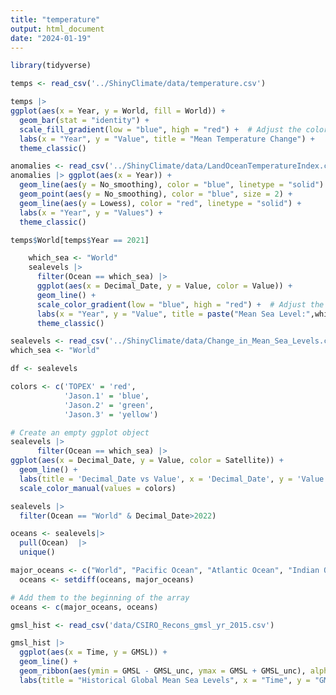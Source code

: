 ```yaml
---
title: "temperature"
output: html_document
date: "2024-01-19"
---
```


```r
library(tidyverse)
```

```r
temps <- read_csv('../ShinyClimate/data/temperature.csv')
```

```r
temps |>
ggplot(aes(x = Year, y = World, fill = World)) +
  geom_bar(stat = "identity") +
  scale_fill_gradient(low = "blue", high = "red") +  # Adjust the color scale
  labs(x = "Year", y = "Value", title = "Mean Temperature Change") +
  theme_classic()
```

```r
anomalies <- read_csv('../ShinyClimate/data/LandOceanTemperatureIndex.csv')
anomalies |> ggplot(aes(x = Year)) +
  geom_line(aes(y = No_smoothing), color = "blue", linetype = "solid") +
  geom_point(aes(y = No_smoothing), color = "blue", size = 2) +
  geom_line(aes(y = Lowess), color = "red", linetype = "solid") +
  labs(x = "Year", y = "Values") +
  theme_classic()
```


```r
temps$World[temps$Year == 2021]
```

```r
    which_sea <- "World"
    sealevels |> 
      filter(Ocean == which_sea) |>
      ggplot(aes(x = Decimal_Date, y = Value, color = Value)) +
      geom_line() +
      scale_color_gradient(low = "blue", high = "red") +  # Adjust the color scale
      labs(x = "Year", y = "Value", title = paste("Mean Sea Level:",which_sea)) +
      theme_classic()
```

```r
sealevels <- read_csv('../ShinyClimate/data/Change_in_Mean_Sea_Levels.csv')
which_sea <- "World"

df <- sealevels

colors <- c('TOPEX' = 'red',
            'Jason.1' = 'blue',
            'Jason.2' = 'green',
            'Jason.3' = 'yellow')

# Create an empty ggplot object
sealevels |> 
      filter(Ocean == which_sea) |>
ggplot(aes(x = Decimal_Date, y = Value, color = Satellite)) +
  geom_line() +
  labs(title = 'Decimal_Date vs Value', x = 'Decimal_Date', y = 'Value') +
  scale_color_manual(values = colors)

```
```r
sealevels |>
  filter(Ocean == "World" & Decimal_Date>2022)
```

```r
oceans <- sealevels|>
  pull(Ocean)  |>
  unique()

major_oceans <- c("World", "Pacific Ocean", "Atlantic Ocean", "Indian Ocean")
  oceans <- setdiff(oceans, major_oceans)

# Add them to the beginning of the array
oceans <- c(major_oceans, oceans)
```

```r
gmsl_hist <- read_csv('data/CSIRO_Recons_gmsl_yr_2015.csv')

gmsl_hist |>
  ggplot(aes(x = Time, y = GMSL)) +
  geom_line() +
  geom_ribbon(aes(ymin = GMSL - GMSL_unc, ymax = GMSL + GMSL_unc), alpha = 0.3) +
  labs(title = "Historical Global Mean Sea Levels", x = "Time", y = "GMSL (mm)")
```

